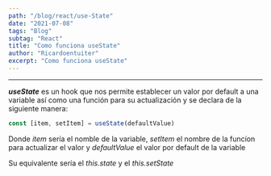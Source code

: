 ```yaml
---
path: "/blog/react/use-State"
date: "2021-07-08"
tags: "Blog"
subtag: "React"
title: "Como funciona useState"
author: "Ricardoentuiter"
excerpt: "Como funciona useState"
---
```


---

***useState*** es un hook que nos permite establecer un valor por default a una variable así como una función para su actualización y se declara de la siguiente manera: 

```js
const [item, setItem] = useState(defaultValue)
```

Donde *item* sería el nomble de la variable, *setItem* el nombre de la funcíon para actualizar el valor y *defaultValue* el valor por default de la variable

Su equivalente sería el *this.state* y el *this.setState*
